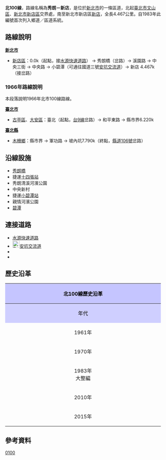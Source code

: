{{Infobox TwRoad|
|Type = th
|County = tp
|Num = 100
|Name=[[環河路_(新店區)|環河路]]（[[新店環河快速道路|新店環河快速道路]]）
|Level=區道
|Length=4.467
|SpeedHigh=60
|Start=[[臺北市|臺北市]][[文山區|文山區]]、[[新北市|新北市]][[新店區|新店區]]交界處
|End=新北市新店區新店
|Junc=[[File:TWHW3.svg|20px]]{{TWFreewayIC|31|安坑}}
}}
'''北100線'''，路線名稱為'''秀朗－新店'''{{r|xioulang}}，是位於[[新北市|新北市]]的一條區道，北起[[臺北市|臺北市]][[文山區|文山區]]、[[新北市|新北市]][[新店區|新店區]]交界處，南至新北市新店區[[大坪林_(新北市)|新店]]，全長4.467公里{{r|motc20150907}}。自1983年此編號首次列入鄉道／區道系統。

== 路線說明 ==
;'''[[新北市|新北市]]'''
*[[新店區|新店區]]：0.0k（起點，接[[水源快速道路|水源快速道路]]） → 秀朗橋（{{Jct|country=TWN|CH|106}}岔路）→ 溪園路 → 中央三街 → 中央路 → 小碧潭（可通往國道三號[[安坑交流道|安坑交流道]]）→ 新店 4.467k（接{{Jct|country=TWN|CH|110}}岔路）

=== 1966年路線說明 ===
{{main|台北縣鄉道列表 (1966年)}}
本段落說明1966年北市100線路線。
;'''[[臺北市|臺北市]]'''
*[[古亭區|古亭區]]、[[大安區_(臺北市)|大安區]]：臺北（起點，[[台9線|台9線]]岔路）→ 和平東路 → 縣市界6.220k{{r|gazette1966}}
;'''[[新北市|臺北縣]]'''
*[[木柵區|木柵鄉]]：縣市界 → 軍功路 → 坡內坑7.790k（終點，[[縣道106號|縣道106號]]岔路）

== 沿線設施 ==
*[[秀朗橋|秀朗橋]]
*捷運[[十四張站|十四張站]]
*秀朗清溪河濱公園
*中央新村
*捷運[[小碧潭站|小碧潭站]]
*親情河濱公園
*[[碧潭|碧潭]]

== 連接道路 ==
*[[水源快速道路|水源快速道路]]
*[[File:TWHW3.svg|23px]][[安坑交流道|安坑交流道]]
*{{Jct|country=TWN|CH|106}}
*{{Jct|country=TWN|CH|110}}

== 歷史沿革 ==
{| class="wikitable" style="width: 100%"
! style="text-align:center; background:#C5C5FF; color:black" colspan=3 align=center | 北100線歷史沿革
|- 
! style="text-align:center; background:#CFCFFF; color:black" width="8%" | 年代 !! style="text-align:center; background:#D3D3FF; color:black" width="46%" | 本編號沿革 !! style="text-align:center; background:#D3D3FF; color:black" width="46%" | 本路線沿革
|- 
! 1961年{{r|gazette1966}}
| 北市100線，臺北－坡內坑間7.790km ||rowspan=2 |當時非公路
|-
! 1970年{{r|gazette1970}}
| 因應[[台北市|台北市]]改制[[直轄市|直轄市]]與周邊衛星城市合併升格而'''解編'''。
|-
! 1983年<br>大整編
| 新增[[File:TW_THWtp100.png|30px]]北100線（秀朗－新店線4.216km）。當時路線自現行終點續沿新店環河快速道路往南行至[[File:TW_CHW110.svg|23px]][[縣道110號|110線]]岔路。
| 起點至秀朗大橋段非公路；秀朗大橋至新店段為北100線。
|-
! 2010年
| 公路總局公佈新里程資料{{r|thb}}，里程改為2.560公里，即終點改至小碧潭（安坑交流道），但終點地名卻未變動。
| 起點至秀朗大橋段非公路；秀朗大橋至小碧潭段為北100線；小碧潭至新店段非公路。
|-
! 2015年
| colspan=2| 公告新北市市道及區道，原臺北縣縣道、鄉道廢止{{r|motc20150907}}。[[新店環河快速道路|新店環河快速道路]]納編為北100線。
|}

== 參考資料 ==
{{reflist|refs=

<ref name="xioulang">中華民國交通部公告資料中將本線名稱作'''秀朗－新店'''，但依實際起點位置應改'''[[萬盛_(大字)|萬盛]]－新店'''為宜。</ref>

<ref name="motc20150907">{{cite web|url=https://odmdoc.motc.gov.tw/IFDEWebBBS_MOTC/ExternalBBS.aspx?ThirdDocId=104RD05557|publisher=中華民國交通部|website=中華民國交通部公告發布令|4=|title=公告新北市市道及區道，原臺北縣縣道、鄉道廢止案。（含原臺北縣縣道公路路線表、原臺北縣鄉道公路路線表、新北市市道公路路線表及新北市區道公路路線表4式各1份）|date=2015-09-07|accessdate=2021-04-25|series=交路字第1040027670號|archive-url=https://web.archive.org/web/20190502073724/https://odmdoc.motc.gov.tw/IFDEWebBBS_MOTC/ExternalBBS.aspx?ThirdDocId=104RD05557|archive-date=2019-05-02|dead-url=yes}}</ref>

<ref name="thb">{{cite web |url=http://spreadsheets.google.com/pub?key=0Avc0r7dng8JrdFF0YmRlSEl1dWhxVmJtR2hwZDFmcFE&gid=0 |title=臺北縣鄉道公路路線表 |accessdate=2010-08-21 |date=2010-07-19 |publisher=公路總局 |archive-date=2014-04-20 |archive-url=https://web.archive.org/web/20140420112137/https://spreadsheets.google.com/pub?key=0Avc0r7dng8JrdFF0YmRlSEl1dWhxVmJtR2hwZDFmcFE&gid=0 |dead-url=yes }}</ref>

<ref name="gazette1966">{{cite web|url=http://gaz.ncl.edu.tw/detail.jsp?sysid=E0921514 |title=公告臺灣省縣鄉道及專用公路路線-{里程表}- |accessdate=2010-08-16 |date=1966-08-01 |work=政府公報資訊網 |publisher=臺灣省政府}}</ref>

<ref name="gazette1970">{{cite web |url=http://gaz.ncl.edu.tw/detail.jsp?sysid=E0883842 |title=公告臺北縣轄內縣鄉道規劃用地寬度 |accessdate=2010-08-19 |date=1970-11-18 |work=政府公報資訊網 |publisher=臺灣省政府 }}{{Dead link}}</ref>

}}

{{新北市鄉道}}

[[Category:新北市區道|0100]]